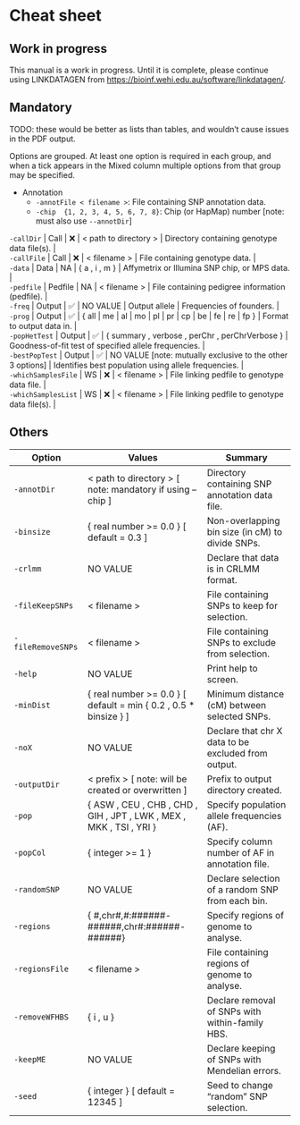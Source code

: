 # Cheat sheet

::: callout-warning
## Work in progress

This manual is a work in progress. Until it is complete, please continue using LINKDATAGEN from <https://bioinf.wehi.edu.au/software/linkdatagen/>.
:::

## Mandatory

TODO: these would be better as lists than tables, and wouldn't cause issues in the PDF output.

Options are grouped. At least one option is required in each group, and when a tick appears in the Mixed column multiple options from that group may be specified.

-   Annotation
    -   `-annotFile < filename >`: File containing SNP annotation data.
    -   `-chip  {1, 2, 3, 4, 5, 6, 7, 8}`: Chip (or HapMap) number \[note: must also use `--annotDir`\]

| `-callDir` \| Call \| ❌ \| \< path to directory \> \| Directory containing genotype data file(s). \|
| `-callFile` \| Call \| ❌ \| \< filename \> \| File containing genotype data. \|
| `-data` \| Data \| NA \| { a , i , m } \| Affymetrix or Illumina SNP chip, or MPS data. \|
| `-pedfile` \| Pedfile \| NA \| \< filename \> \| File containing pedigree information (pedfile). \|
| `-freq` \| Output \| ✅ \| NO VALUE \| Output allele \| Frequencies of founders. \|
| `-prog` \| Output \| ✅ \| { all \| me \| al \| mo \| pl \| pr \| cp \| be \| fe \| re \| fp } \| Format to output data in. \|
| `-popHetTest` \| Output \| ✅ \| { summary , verbose , perChr , perChrVerbose } \| Goodness-of-fit test of specified allele frequencies. \|
| `-bestPopTest` \| Output \| ✅ \| NO VALUE \[note: mutually exclusive to the other 3 options\] \| Identifies best population using allele frequencies. \|
| `-whichSamplesFile` \| WS \| ❌ \| \< filename \> \| File linking pedfile to genotype data file. \|
| `-whichSamplesList` \| WS \| ❌ \| \< filename \> \| File linking pedfile to genotype data file(s). \|

## Others

```{=html}
<!---
The -actg line was removed from the following table as it is not functioning. 
This is a reminder to put it back if it works in the future.
| \-actg           | Not functioning.                                                     | Output data in ACTG format. Not functioning.       |
-->
```
| Option            | Values                                                               | Summary                                             |
|-------------------|-------------------------------|-----------------------|
| `-annotDir`       | \< path to directory \> \[ note: mandatory if using --chip \]        | Directory containing SNP annotation data file.      |
| `-binsize`        | { real number \>= 0.0 } \[ default = 0.3 \]                          | Non-overlapping bin size (in cM) to divide SNPs.    |
| `-crlmm`          | NO VALUE                                                             | Declare that data is in CRLMM format.               |
| `-fileKeepSNPs`   | \< filename \>                                                       | File containing SNPs to keep for selection.         |
| `-fileRemoveSNPs` | \< filename \>                                                       | File containing SNPs to exclude from selection.     |
| `-help`           | NO VALUE                                                             | Print help to screen.                               |
| `-minDist`        | { real number \>= 0.0 } \[ default = min { 0.2 , 0.5 \* binsize } \] | Minimum distance (cM) between selected SNPs.        |
| `-noX`            | NO VALUE                                                             | Declare that chr X data to be excluded from output. |
| `-outputDir`      | \< prefix \> \[ note: will be created or overwritten \]              | Prefix to output directory created.                 |
| `-pop`            | { ASW , CEU , CHB , CHD , GIH , JPT , LWK , MEX , MKK , TSI , YRI }  | Specify population allele frequencies (AF).         |
| `-popCol`         | { integer \>= 1 }                                                    | Specify column number of AF in annotation file.     |
| `-randomSNP`      | NO VALUE                                                             | Declare selection of a random SNP from each bin.    |
| `-regions`        | { #,chr#,#:######-######,chr#:######-######}                         | Specify regions of genome to analyse.               |
| `-regionsFile`    | \< filename \>                                                       | File containing regions of genome to analyse.       |
| `-removeWFHBS`    | { i , u }                                                            | Declare removal of SNPs with within-family HBS.     |
| `-keepME`         | NO VALUE                                                             | Declare keeping of SNPs with Mendelian errors.      |
| `-seed`           | { integer } \[ default = 12345 \]                                    | Seed to change "random" SNP selection.              |
